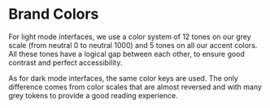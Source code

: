 
<Meta title="Foundations/Color" />

# Brand Colors

For light mode interfaces, we use a color system of 12 tones on our grey scale (from neutral 0 to neutral 1000) and 5
tones on all our accent colors. All these tones have a logical gap between each other, to ensure good contrast and
perfect accessibility.

As for dark mode interfaces, the same color keys are used. The only difference comes from color scales that are almost
reversed and with many grey tokens to provide a good reading experience.
